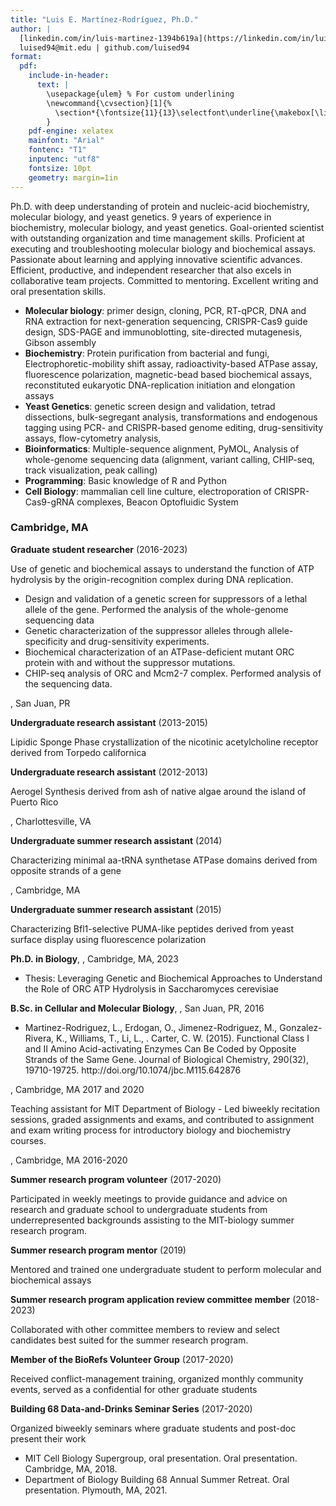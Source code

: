 ```yaml
---
title: "Luis E. Martínez-Rodríguez, Ph.D."
author: |
  [linkedin.com/in/luis-martinez-1394b619a](https://linkedin.com/in/luis-martinez-1394b619a)
  luised94@mit.edu | github.com/luised94
format:
  pdf:
    include-in-header:
      text: |
        \usepackage{ulem} % For custom underlining
        \newcommand{\cvsection}[1]{%
          \section*{\fontsize{11}{13}\selectfont\underline{\makebox[\linewidth][l]{#1}}}%
        }
    pdf-engine: xelatex
    mainfont: "Arial"
    fontenc: "T1"
    inputenc: "utf8"
    fontsize: 10pt
    geometry: margin=1in
---
```


\cvsection{Summary}

Ph.D. with deep understanding of protein and nucleic-acid biochemistry, molecular biology, and yeast genetics. 9 years of experience in biochemistry, molecular biology, and yeast genetics. Goal-oriented scientist with outstanding organization and time management skills. Proficient at executing and troubleshooting molecular biology and biochemical assays. Passionate about learning and applying innovative scientific advances. Efficient, productive, and independent researcher that also excels in collaborative team projects. Committed to mentoring. Excellent writing and oral presentation skills.

\cvsection{Core Skills/Competencies}

- **Molecular biology**: primer design, cloning, PCR, RT-qPCR, DNA and RNA extraction for next-generation sequencing, CRISPR-Cas9 guide design, SDS-PAGE and immunoblotting, site-directed mutagenesis, Gibson assembly
- **Biochemistry**: Protein purification from bacterial and fungi, Electrophoretic-mobility shift assay, radioactivity-based ATPase assay, fluorescence polarization, magnetic-bead based biochemical assays, reconstituted eukaryotic DNA-replication initiation and elongation assays
- **Yeast Genetics**: genetic screen design and validation, tetrad dissections, bulk-segregant analysis, transformations and endogenous tagging using PCR- and CRISPR-based genome editing, drug-sensitivity assays, flow-cytometry analysis,
- **Bioinformatics**: Multiple-sequence alignment, PyMOL, Analysis of whole-genome sequencing data (alignment, variant calling, CHIP-seq, track visualization, peak calling)
- **Programming**: Basic knowledge of R and Python
- **Cell Biology**: mammalian cell line culture, electroporation of CRISPR-Cas9-gRNA complexes, Beacon Optofluidic System

\cvsection{Experience}

### \uline{MASSACHUSETTS INSTITUTE OF TECHNOLOGY (MIT)}  Cambridge, MA
**Graduate student researcher** (2016-2023)

Use of genetic and biochemical assays to understand the function of ATP hydrolysis by the origin-recognition complex during \textit{Saccharomyces cerevisiae} DNA replication.

  - Design and validation of a genetic screen for suppressors of a lethal allele of the \textit{ORC4} gene. Performed the analysis of the whole-genome sequencing data
  - Genetic characterization of the suppressor alleles through allele-specificity and drug-sensitivity experiments.
  - Biochemical characterization of an ATPase-deficient mutant ORC protein with and without the suppressor mutations.
  - CHIP-seq analysis of ORC and Mcm2-7 complex. Performed analysis of the sequencing data.

\cvsection{Additional research experience}

\uline{UNIVERSITY OF PUERTO RICO-RIO PIEDRAS (UPR-RP)}, San Juan, PR

**Undergraduate research assistant** (2013-2015)

Lipidic Sponge Phase crystallization of the nicotinic acetylcholine receptor derived from Torpedo californica

**Undergraduate research assistant** (2012-2013)

Aerogel Synthesis derived from ash of native algae around the island of Puerto Rico

\uline{UNIVERSITY OF NORTH CAROLINA - CHAPEL HILL (UVA)}, Charlottesville, VA

**Undergraduate summer research assistant** (2014)

Characterizing minimal aa-tRNA synthetase ATPase domains derived from opposite strands of a gene

\uline{MASSACHUSETTS INSTITUTE OF TECHNOLOGY (MIT)}, Cambridge, MA

**Undergraduate summer research assistant** (2015)

Characterizing Bfl1-selective PUMA-like peptides derived from yeast surface display using fluorescence polarization

\cvsection{Education}

**Ph.D. in Biology**, \uline{MASSACHUSETTS INSTITUTE OF TECHNOLOGY (MIT)}, Cambridge, MA, 2023

  - Thesis: Leveraging Genetic and Biochemical Approaches to Understand the Role of ORC ATP Hydrolysis in Saccharomyces cerevisiae

**B.Sc. in Cellular and Molecular Biology**, \uline{UNIVERSITY OF PUERTO RICO-RIO PIEDRAS (UPR-RP)}, San Juan, PR, 2016


\cvsection{Publications}

  - Martinez-Rodriguez, L., Erdogan, O., Jimenez-Rodriguez, M., Gonzalez-Rivera, K., Williams, T., Li, L., . Carter, C. W. (2015). Functional Class I and II Amino Acid-activating Enzymes Can Be Coded by Opposite Strands of the Same Gene. Journal of Biological Chemistry, 290(32), 19710-19725. http://doi.org/10.1074/jbc.M115.642876


\cvsection{Teaching Experience}

\uline{MASSACHUSETTS INSTITUTE OF TECHNOLOGY (MIT)}, Cambridge, MA                              2017 and 2020

Teaching assistant for MIT Department of Biology
  - Led biweekly recitation sessions, graded assignments and exams, and contributed to assignment and exam writing process for introductory biology and biochemistry courses.


\cvsection{Volunteer Work}

\uline{MASSACHUSETTS INSTITUTE OF TECHNOLOGY (MIT)}, Cambridge, MA                                     2016-2020

**Summer research program volunteer** (2017-2020)

Participated in weekly meetings to provide guidance and advice on research and graduate school to undergraduate students from underrepresented backgrounds assisting to the MIT-biology summer research program.

**Summer research program mentor** (2019)

Mentored and trained one undergraduate student to perform molecular and biochemical assays

**Summer research program application review committee member** (2018-2023)

Collaborated with other committee members to review and select candidates best suited for the summer research program.

**Member of the BioRefs Volunteer Group** (2017-2020)

Received conflict-management training, organized monthly community events, served as a confidential for other graduate students

**Building 68 Data-and-Drinks Seminar Series** (2017-2020)

Organized biweekly seminars where graduate students and post-doc present their work


\cvsection{Selected presentations}

  - MIT Cell Biology Supergroup, oral presentation. Oral presentation. Cambridge, MA, 2018.
  - Department of Biology Building 68 Annual Summer Retreat. Oral presentation. Plymouth, MA, 2021.
